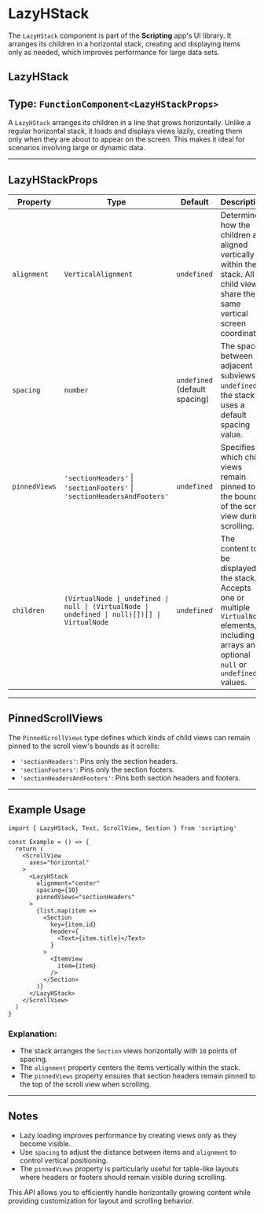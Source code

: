 # LazyHStack 
        
The `LazyHStack` component is part of the **Scripting** app's UI library. It arranges its children in a horizontal stack, creating and displaying items only as needed, which improves performance for large data sets.

## LazyHStack

## Type: `FunctionComponent<LazyHStackProps>`

A `LazyHStack` arranges its children in a line that grows horizontally. Unlike a regular horizontal stack, it loads and displays views lazily, creating them only when they are about to appear on the screen. This makes it ideal for scenarios involving large or dynamic data.

---

## LazyHStackProps

| Property       | Type                                                                                       | Default             | Description                                                                                                                                                     |
|----------------|--------------------------------------------------------------------------------------------|---------------------|-----------------------------------------------------------------------------------------------------------------------------------------------------------------|
| `alignment`    | `VerticalAlignment`                                                                        | `undefined`         | Determines how the children are aligned vertically within the stack. All child views share the same vertical screen coordinate.                                |
| `spacing`      | `number`                                                                                   | `undefined` (default spacing) | The space between adjacent subviews. If `undefined`, the stack uses a default spacing value.                                                                  |
| `pinnedViews`  | `'sectionHeaders'` \| `'sectionFooters'` \| `'sectionHeadersAndFooters'`                   | `undefined`         | Specifies which child views remain pinned to the bounds of the scroll view during scrolling.                                                                  |
| `children`     | `(VirtualNode \| undefined \| null \| (VirtualNode \| undefined \| null)[])[] \| VirtualNode` | `undefined`         | The content to be displayed in the stack. Accepts one or multiple `VirtualNode` elements, including arrays and optional `null` or `undefined` values.          |

---

## PinnedScrollViews

The `PinnedScrollViews` type defines which kinds of child views can remain pinned to the scroll view's bounds as it scrolls:

- `'sectionHeaders'`: Pins only the section headers.
- `'sectionFooters'`: Pins only the section footers.
- `'sectionHeadersAndFooters'`: Pins both section headers and footers.

---

## Example Usage

```tsx
import { LazyHStack, Text, ScrollView, Section } from 'scripting'

const Example = () => {
  return (
    <ScrollView
      axes="horizontal"
    >
      <LazyHStack
        alignment="center"
        spacing={10}
        pinnedViews="sectionHeaders"
      >
        {list.map(item =>
          <Section
            key={item.id}
            header={
              <Text>{item.title}</Text>
            }
          >
            <ItemView
              item={item}
            />
          </Section>
        )}
      </LazyHStack>
    </ScrollView>
  )
}
```

### Explanation:

- The stack arranges the `Section` views horizontally with `10` points of spacing.
- The `alignment` property centers the items vertically within the stack.
- The `pinnedViews` property ensures that section headers remain pinned to the top of the scroll view when scrolling.

---

## Notes

- Lazy loading improves performance by creating views only as they become visible.
- Use `spacing` to adjust the distance between items and `alignment` to control vertical positioning.
- The `pinnedViews` property is particularly useful for table-like layouts where headers or footers should remain visible during scrolling.

This API allows you to efficiently handle horizontally growing content while providing customization for layout and scrolling behavior.